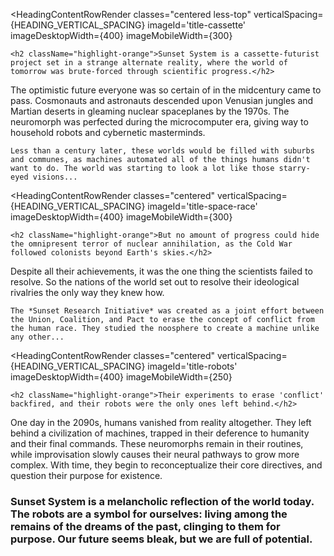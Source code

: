 ---
---


<HeadingContentRowRender 
    classes="centered less-top" 
    verticalSpacing={HEADING_VERTICAL_SPACING} 
    imageId='title-cassette' 
    imageDesktopWidth={400} 
    imageMobileWidth={300} 
>
    <h2 className="highlight-orange">Sunset System is a cassette-futurist project set in a strange alternate reality, where the world of tomorrow was brute-forced through scientific progress.</h2>
</HeadingContentRowRender>

<TextContentRow>
    The optimistic future everyone was so certain of in the midcentury came to pass. Cosmonauts and astronauts descended upon Venusian jungles and Martian deserts in gleaming nuclear spaceplanes by the 1970s. The neuromorph was perfected during the microcomputer era, giving way to household robots and cybernetic masterminds.
    
    Less than a century later, these worlds would be filled with suburbs and communes, as machines automated all of the things humans didn't want to do. The world was starting to look a lot like those starry-eyed visions...
</TextContentRow>

<HeadingContentRowRender 
    classes="centered" 
    verticalSpacing={HEADING_VERTICAL_SPACING} 
    imageId='title-space-race' 
    imageDesktopWidth={400} 
    imageMobileWidth={300} 
>
    <h2 className="highlight-orange">But no amount of progress could hide the omnipresent terror of nuclear annihilation, as the Cold War followed colonists beyond Earth's skies.</h2>
</HeadingContentRowRender>

<TextContentRow>
    Despite all their achievements, it was the one thing the scientists failed to resolve. So the nations of the world set out to resolve their ideological rivalries the only way they knew how.
    
    The *Sunset Research Initiative* was created as a joint effort between the Union, Coalition, and Pact to erase the concept of conflict from the human race. They studied the noosphere to create a machine unlike any other...
</TextContentRow>

<HeadingContentRowRender 
    classes="centered" 
    verticalSpacing={HEADING_VERTICAL_SPACING} 
    imageId='title-robots' 
    imageDesktopWidth={400} 
    imageMobileWidth={250} 
>
    <h2 className="highlight-orange">Their experiments to erase 'conflict' backfired, and their robots were the only ones left behind.</h2>
</HeadingContentRowRender>
    
<TextContentRow>
    One day in the 2090s, humans vanished from reality altogether. They left behind a civilization of machines, trapped in their deference to humanity and their final commands. These neuromorphs remain in their routines, while improvisation slowly causes their neural pathways to grow more complex. With time, they begin to reconceptualize their core directives, and question their purpose for existence.
</TextContentRow>

<HeadingContentRow classes="centered" verticalSpacing={HEADING_VERTICAL_SPACING}>
<h3 className="highlight-aqua">Sunset System is a melancholic reflection of the world today. The robots are a symbol for ourselves: living among the remains of the dreams of the past, clinging to them for purpose. Our future seems bleak, but we are full of potential.</h3>
</HeadingContentRow>